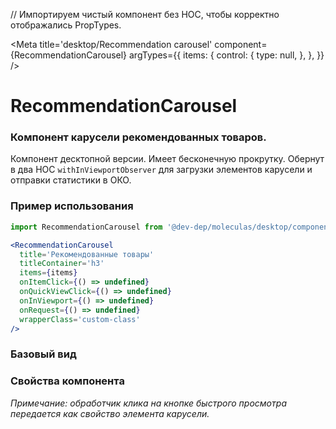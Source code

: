 // Импортируем чистый компонент без HOC, чтобы корректно отображались PropTypes.

<Meta
  title='desktop/Recommendation carousel'
  component={RecommendationCarousel}
  argTypes={{
    items: {
      control: {
        type: null,
      },
    },
  }}
/>

# RecommendationCarousel
### Компонент карусели рекомендованных товаров.
Компонент десктопной версии. Имеет бесконечную прокрутку. Обернут в два HOC `withInViewportObserver`
для загрузки элементов карусели и отправки статистики в ОКО.

### Пример использования
```jsx
import RecommendationCarousel from '@dev-dep/moleculas/desktop/components/recommendation-carousel';

<RecommendationCarousel
  title='Рекомендованные товары'
  titleContainer='h3'
  items={items}
  onItemClick={() => undefined}
  onQuickViewClick={() => undefined}
  onInViewport={() => undefined}
  onRequest={() => undefined}
  wrapperClass='custom-class'
/>
```

### Базовый вид

<Canvas>
  <Story story={Primary}/>
</Canvas>

### Свойства компонента
*Примечание: обработчик клика на кнопке быстрого просмотра передается как свойство элемента карусели.*
<ArgsTable of={RecommendationCarousel} />

